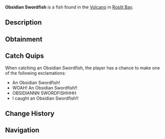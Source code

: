 {{FishInfobox
|image          = Obsidian Swordfish.png
|rarity         = Mythical
|sea            = First Sea
|location       = [[Roslit Volcano]]
|sublocation    = 
|sources        = Fishing Rod
|radar_location = 
|prog_speed     = -20
|xp             = 1000
|weather        = Windy, Clear
|time           = 
|season         = Summer
|bait           = Minnow
|base_weight    = 250
|base_value     = 2500
|weight_range   = 150
|base_chance    = 0.01
|base_resil     = 20
}}
'''Obsidian Swordfish''' is a {{Rarity|Mythical}} fish found in the [[Roslit Bay#Roslit Volcano|Volcano]] in [[Roslit Bay]].

== Description ==
{{Description|Swordfish are extremely strong and notable due to their long flattened bill that resembles a sword, as their name implies. This swordfish has adapted to it's magma filled life, and is now imbued with Obsidian skin.|Bestiary Entry}}

== Obtainment ==
{{Fish Availability|
Roslit Bay/Roslit Volcano
|top_rods      = 
Leviathan's Fang Rod\74722.66\395436.89;
Great Rod of Oscar\66947.25\219831.5;
Free Spirit Rod\61132.07\385471.7;
Astralhook Rod\61042.23\230238.78;
Ethereal Prism Rod\60901.27\229756.14;
Resourceful Rod\48159.04\187407.91;
Destiny Rod\50568.46\192502.24;
Trident Rod\59407.03\374594.34;
No-Life Rod\56041.97\257601.63;
Seraphic Rod\57375.87\235274.59;
Lucky Rod\32109.92\163000.28;
Fungal Rod\34719.81\190580.53;
Antler Rod\30584.99\164000.32;
Rod Of The Forgotten Fang\53213.49\229469.84;
Challenger's Rod\50609.1\229677.86;
Rod Of The Exalted One\47570.86\201425.69;
Rod Of The Depths\47080.24\206879.74;
Zeus Rod\44976.59\210493.74;
Verdant Shear Rod\43682.59\210199.51;
Blazebringer Rod\42823.01\201367.62;
Depthseeker Rod\40343.09\199816.56;
Avalanche Rod\36141.45\179117.73;
Reinforced Rod\35840.01\179047.17;
Volcanic Rod\35061.37\166396.21;
Magma Rod\28851.02\151759.45;
Steady Rod\11277.54\64568.6
|recommended   = Ethereal Prism Rod
}}

== Catch Quips ==
When catching an Obsidian Swordfish, the player has a chance to make one of the following exclamations:
* An Obsidian Swordfish!
* WOAH! An Obsidian Swordfish!!
* OBSIDIANNN SWORDFISHHHH
* I caught an Obsidian Swordfish!!

== Change History ==
{{Change History|{{subst:Current Version}}}}

== Navigation ==
{{Fish Navbox|Roslit Volcano}}